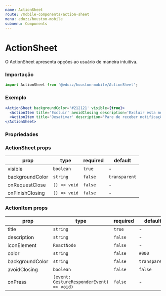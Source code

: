 ```yaml
---
name: ActionSheet
route: /mobile-components/action-sheet
menu: eduzz/houston-mobile
submenu: Components
---
```


# ActionSheet

O ActionSheet apresenta opções ao usuário de maneira intuitiva.

### Importação

```js
import ActionSheet from '@eduzz/houston-mobile/ActionSheet';
```

### Exemplo

```jsx
<ActionSheet backgroundColor='#212121' visible={true}>
  <ActionItem title='Excluir' avoidClosing description='Excluir esta notificação' color='#fff' />
  <ActionItem title='Desativar' description='Pare de receber notificações deste curso' color='#fff' />
</ActionSheet>
```

### Propriedades

### ActionSheet props

| prop            | type         | required | default       |
| --------------- | ------------ | -------- | ------------- |
| visible         | `boolean`    | `true`   | -             |
| backgroundColor | `string`     | `false`  | `transparent` |
| onRequestClose  | `() => void` | `false`  | -             |
| onFinishClosing | `() => void` | `false`  | -             |

### ActionItem props

| prop            | type                                      | required | default       |
| --------------- | ----------------------------------------- | -------- | ------------- |
| title           | `string`                                  | `true`   | -             |
| description     | `string`                                  | `false`  | -             |
| iconElement     | `ReactNode`                               | `false`  | -             |
| color           | `string`                                  | `false`  | `#000`        |
| backgroundColor | `string`                                  | `false`  | `transparent` |
| avoidClosing    | `boolean`                                 | `false`  | `false`       |
| onPress         | `(event: GestureResponderEvent) => void)` | `false`  | -             |

